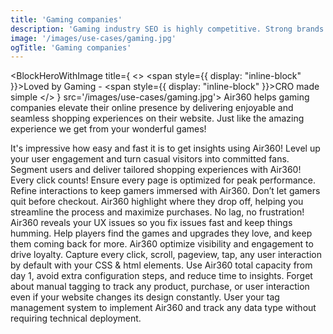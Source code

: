 ```yaml
---
title: 'Gaming companies'
description: 'Gaming industry SEO is highly competitive. Strong brands (including Google) dominate search results, with little room for inefficiencies.'
image: '/images/use-cases/gaming.jpg'
ogTitle: 'Gaming companies'
---
```


<BlockHeroWithImage title={
    <>
      <span style={{ display: "inline-block" }}>Loved by Gaming -</span> <span style={{ display: "inline-block" }}>CRO made simple</span>
    </>
  } src='/images/use-cases/gaming.jpg'>
  Air360 helps gaming companies elevate their online presence by delivering enjoyable and seamless shopping experiences on their website. Just like the amazing experience we get from your wonderful games! 
</BlockHeroWithImage>

<BlockTestimonial name='Aircaribes' src='/logo-brand/air-caraibes.svg'>
  It's impressive how easy and fast it is to get insights using Air360!
</BlockTestimonial>

<SlideFeature title='How does Air360 help gaming?'>
  <Slide title='Create experiences that convert' src='/images/use-cases/slides/slide1.webp' shadow={false}>
    Level up your user engagement and turn casual visitors into committed fans. Segment users and deliver tailored shopping experiences with Air360!
  </Slide>
  <Slide title='The best possible version of every page' src='/images/use-cases/slides/slide2.webp' shadow={false}>
    Every click counts! Ensure every page is optimized for peak performance. Refine interactions to keep gamers immersed with Air360.
  </Slide>
  <Slide title='Simplify the buying experience' src='/images/use-cases/slides/slide3.webp' shadow={false}>
    Don’t let gamers quit before checkout. Air360 highlight where they drop off, helping you streamline the process and maximize purchases.
  </Slide>
  <Slide title='Keep your site running smoothly' src='/images/use-cases/slides/slide4.webp' shadow={false}>
    No lag, no frustration! Air360 reveals your UX issues so you fix issues fast and keep things humming.
  </Slide>
  <Slide title='Keep your customers happy' src='/images/use-cases/slides/slide5.webp' shadow={false}>
    Help players find the games and upgrades they love, and keep them coming back for more. Air360 optimize visibility and engagement to drive loyalty.
  </Slide>
</SlideFeature>

<GalleryBlocks title='We are different'>
  <Block title='Auto-Tracking' icon='robot-astromech' color='orange'>
    Capture every click, scroll, pageview, tap, any user interaction by default with your CSS & html elements.
  </Block>
  <Block title='Plug and Play' icon='bolt' color='purple'>
    Use Air360 total capacity from day 1, avoid extra configuration steps, and reduce time to insights.
  </Block>
  <Block title='Tagless' icon='tag' color='orange'>
    Forget about manual tagging to track any product, purchase, or user interaction even if your website changes its design constantly.
  </Block>
  <Block title='Codeless' icon='code' color='purple'>
    User your tag management system to implement Air360 and track any data type without requiring technical deployment.
  </Block>
</GalleryBlocks>

<BlockSection lp>
  <LaundryList lang="en" items={['Create experiences that convert', 'The best possible version of every page', 'Simplify the buying experience', 'Keep your site running smoothly', 'Keep your customers happy']} />
</BlockSection>

<BlockFeature title='Everything you need to create the best possible user experience'>
  <Feature name='Auto-tracking' icon='robot-astromech' />
  <Feature name='Custom data collection' icon='database' />
  <Feature name='No-code error detection' icon='message-exclamation' />
  <Feature name='Advanced segments' icon='square-kanban' />
  <Feature name='Funnel analysis' icon='filter-circle-dollar' />
  <Feature name='User journeys' icon='cart-shopping' />
  <Feature name='On-page analysis' icon='user-magnifying-glass' />
  <Feature name='Session replays' icon='clapperboard-play' />
</BlockFeature>

<BlockSection className='mb-15'>
  <IncreaseConversionWrapper />
</BlockSection>
